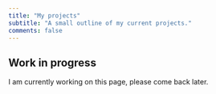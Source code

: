 ```yaml
---
title: "My projects"
subtitle: "A small outline of my current projects."
comments: false
---
```


::: {.callout-caution}
## Work in progress

I am currently working on this page, please come back later.
:::
